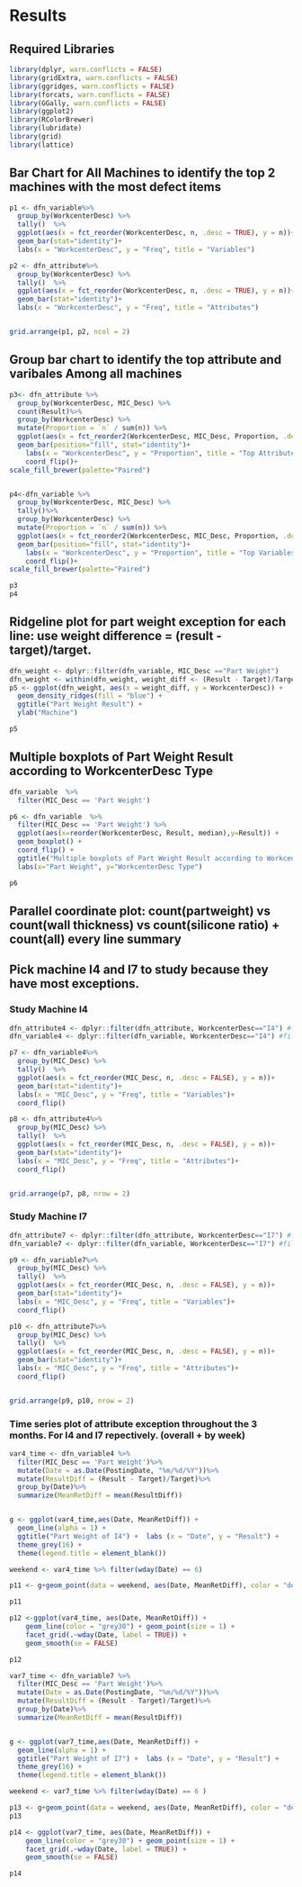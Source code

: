 # Results

## Required Libraries
```r
library(dplyr, warn.conflicts = FALSE)
library(gridExtra, warn.conflicts = FALSE)
library(ggridges, warn.conflicts = FALSE)
library(forcats, warn.conflicts = FALSE)
library(GGally, warn.conflicts = FALSE)
library(ggplot2)
library(RColorBrewer)
library(lubridate)
library(grid)
library(lattice)
```


## Bar Chart for All Machines to identify the top 2 machines with the most defect items
```r
p1 <- dfn_variable%>%   
  group_by(WorkcenterDesc) %>% 
  tally()  %>% 
  ggplot(aes(x = fct_reorder(WorkcenterDesc, n, .desc = TRUE), y = n))+
  geom_bar(stat="identity")+
  labs(x = "WorkcenterDesc", y = "Freq", title = "Variables")

p2 <- dfn_attribute%>%   
  group_by(WorkcenterDesc) %>% 
  tally()  %>% 
  ggplot(aes(x = fct_reorder(WorkcenterDesc, n, .desc = TRUE), y = n))+
  geom_bar(stat="identity")+
  labs(x = "WorkcenterDesc", y = "Freq", title = "Attributes")


grid.arrange(p1, p2, ncol = 2)
```
## Group bar chart to identify the top attribute and varibales Among all machines
```r
p3<- dfn_attribute %>%   
  group_by(WorkcenterDesc, MIC_Desc) %>% 
  count(Result)%>% 
  group_by(WorkcenterDesc) %>% 
  mutate(Proportion = `n` / sum(n)) %>% 
  ggplot(aes(x = fct_reorder2(WorkcenterDesc, MIC_Desc, Proportion, .desc = FALSE), y = Proportion, fill = MIC_Desc))+
  geom_bar(position="fill", stat="identity")+
    labs(x = "WorkcenterDesc", y = "Proportion", title = "Top Attribute for each machine")+
    coord_flip()+
scale_fill_brewer(palette="Paired")


p4<-dfn_variable %>%   
  group_by(WorkcenterDesc, MIC_Desc) %>% 
  tally()%>% 
  group_by(WorkcenterDesc) %>% 
  mutate(Proportion = `n` / sum(n)) %>% 
  ggplot(aes(x = fct_reorder2(WorkcenterDesc, MIC_Desc, Proportion, .desc = TRUE), y = Proportion, fill = MIC_Desc))+
  geom_bar(position="fill", stat="identity")+
    labs(x = "WorkcenterDesc", y = "Proportion", title = "Top Variables for each machine")+
    coord_flip()+
scale_fill_brewer(palette="Paired")

p3
p4
```


## Ridgeline plot for part weight exception for each line: use weight difference = (result - target)/target.
```r
dfn_weight <- dplyr::filter(dfn_variable, MIC_Desc =="Part Weight")
dfn_weight <- within(dfn_weight, weight_diff <- (Result - Target)/Target )
p5 <- ggplot(dfn_weight, aes(x = weight_diff, y = WorkcenterDesc)) +
  geom_density_ridges(fill = "blue") +
  ggtitle("Part Weight Result") +
  ylab("Machine")

p5

```
## Multiple boxplots of Part Weight Result according to WorkcenterDesc Type
```r
dfn_variable  %>% 
  filter(MIC_Desc == 'Part Weight')  

p6 <- dfn_variable  %>% 
  filter(MIC_Desc == 'Part Weight') %>% 
  ggplot(aes(x=reorder(WorkcenterDesc, Result, median),y=Result)) +
  geom_boxplot() +
  coord_flip() +
  ggtitle("Multiple boxplots of Part Weight Result according to WorkcenterDesc Type") +
  labs(x="Part Weight", y="WorkcenterDesc Type")

p6
```

## Parallel coordinate plot: count(partweight)  vs count(wall thickness)  vs count(silicone ratio)  + count(all) every line summary













## Pick machine I4 and I7 to study because they have most exceptions.

### Study Machine I4



```r
dfn_attribute4 <- dplyr::filter(dfn_attribute, WorkcenterDesc=="I4") #filter by machine I4
dfn_variable4 <- dplyr::filter(dfn_variable, WorkcenterDesc=="I4") #filter by machine I4

p7 <- dfn_variable4%>%   
  group_by(MIC_Desc) %>% 
  tally()  %>% 
  ggplot(aes(x = fct_reorder(MIC_Desc, n, .desc = FALSE), y = n))+
  geom_bar(stat="identity")+
  labs(x = "MIC_Desc", y = "Freq", title = "Variables")+
  coord_flip()

p8 <- dfn_attribute4%>%   
  group_by(MIC_Desc) %>% 
  tally()  %>% 
  ggplot(aes(x = fct_reorder(MIC_Desc, n, .desc = FALSE), y = n))+
  geom_bar(stat="identity")+
  labs(x = "MIC_Desc", y = "Freq", title = "Attributes")+
  coord_flip()


grid.arrange(p7, p8, nrow = 2)
```


### Study Machine I7

```r
dfn_attribute7 <- dplyr::filter(dfn_attribute, WorkcenterDesc=="I7") #filter by machine I7
dfn_variable7 <- dplyr::filter(dfn_variable, WorkcenterDesc=="I7") #filter by machine I7

p9 <- dfn_variable7%>%   
  group_by(MIC_Desc) %>% 
  tally()  %>% 
  ggplot(aes(x = fct_reorder(MIC_Desc, n, .desc = FALSE), y = n))+
  geom_bar(stat="identity")+
  labs(x = "MIC_Desc", y = "Freq", title = "Variables")+
  coord_flip()

p10 <- dfn_attribute7%>%   
  group_by(MIC_Desc) %>% 
  tally()  %>% 
  ggplot(aes(x = fct_reorder(MIC_Desc, n, .desc = FALSE), y = n))+
  geom_bar(stat="identity")+
  labs(x = "MIC_Desc", y = "Freq", title = "Attributes")+
  coord_flip()


grid.arrange(p9, p10, nrow = 2)
```




### Time series plot of attribute exception throughout the 3 months. For I4 and I7 repectively.  (overall + by week) 

```r
var4_time <- dfn_variable4 %>%
  filter(MIC_Desc == 'Part Weight')%>%  
  mutate(Date = as.Date(PostingDate, "%m/%d/%Y"))%>%  
  mutate(ResultDiff = (Result - Target)/Target)%>%
  group_by(Date)%>%
  summarize(MeanRetDiff = mean(ResultDiff))


g <- ggplot(var4_time,aes(Date, MeanRetDiff)) +
  geom_line(alpha = 1) +
  ggtitle("Part Weight of I4") +  labs (x = "Date", y = "Result") +
  theme_grey(16) +
  theme(legend.title = element_blank())

weekend <- var4_time %>% filter(wday(Date) == 6) 

p11 <- g+geom_point(data = weekend, aes(Date, MeanRetDiff), color = "deeppink")

p11
```

```r
p12 <-ggplot(var4_time, aes(Date, MeanRetDiff)) +  
    geom_line(color = "grey30") + geom_point(size = 1) +  
    facet_grid(.~wday(Date, label = TRUE)) +  
    geom_smooth(se = FALSE)

p12

```






```r
var7_time <- dfn_variable7 %>%
  filter(MIC_Desc == 'Part Weight')%>%  
  mutate(Date = as.Date(PostingDate, "%m/%d/%Y"))%>%  
  mutate(ResultDiff = (Result - Target)/Target)%>%
  group_by(Date)%>%
  summarize(MeanRetDiff = mean(ResultDiff))


g <- ggplot(var7_time,aes(Date, MeanRetDiff)) +
  geom_line(alpha = 1) +
  ggtitle("Part Weight of I7") +  labs (x = "Date", y = "Result") +
  theme_grey(16) +
  theme(legend.title = element_blank())

weekend <- var7_time %>% filter(wday(Date) == 6 ) 

p13 <- g+geom_point(data = weekend, aes(Date, MeanRetDiff), color = "deeppink")
p13
```

```r
p14 <- ggplot(var7_time, aes(Date, MeanRetDiff)) +  
    geom_line(color = "grey30") + geom_point(size = 1) +  
    facet_grid(.~wday(Date, label = TRUE)) +  
    geom_smooth(se = FALSE)

p14
```







